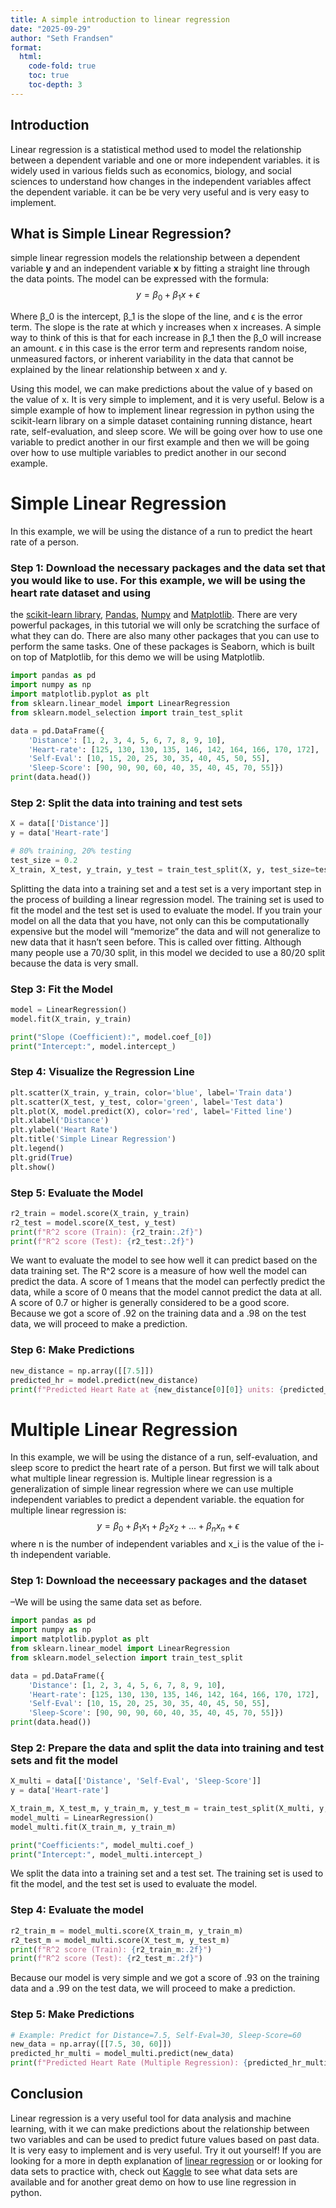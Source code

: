 ```yaml
---
title: A simple introduction to linear regression
date: "2025-09-29"
author: "Seth Frandsen"
format:
  html:
    code-fold: true
    toc: true
    toc-depth: 3
---
```


## Introduction

Linear regression is a statistical method used to model the relationship between a dependent variable and one or more independent variables.
it is widely used in various fields such as economics, biology, and social sciences to understand how changes in the independent variables affect the dependent variable.
it can be be very very useful and is very easy to implement.

## What is Simple Linear Regression?
simple linear regression models the relationship between a dependent variable **y**
and an independent variable **x**
by fitting a straight line through the data points. The model can be expressed with the formula:
$$y=β_0
 +β_1x+ϵ $$

Where β_0 is the intercept, β_1 is the slope of the line, and ϵ is the error term.
The slope is the rate at which y increases when x increases. A simple way to think of this is that for each increase in β_1 then the β_0 will increase an amount.
 ϵ in this case is the error term and represents random noise, unmeasured factors, or inherent variability in the data that cannot be explained by the linear relationship between x and y.

Using this model, we can make predictions about the value of y based on the value of x. It is very simple to implement,
and it is very useful. Below is a simple example of how to implement linear regression in python using the scikit-learn library on
a simple dataset containing running distance, heart rate, self-evaluation, and sleep score. We will be going over how to use one variable to
predict another in our first example and then we will be going over how to use multiple variables to predict another in our second example.

# Simple Linear Regression
In this example, we will be using the distance of a run to predict the heart rate of a person.

### Step 1: Download the necessary packages and the data set that you would like to use. For this example, we will be using the heart rate dataset and using
the [scikit-learn library](https://scikit-learn.org/stable/modules/generated/sklearn.linear_model.LinearRegression.html), [Pandas](https://pandas.pydata.org/docs/), [Numpy](https://numpy.org/doc/) and [Matplotlib](https://matplotlib.org/stable/index.html). There are very powerful packages, in this tutorial we will only be
scratching the surface of what they can do. There are also many other packages that you can use to perform the same tasks. One of these packages is Seaborn, which is built on top of Matplotlib, for this demo we will be using Matplotlib.

```python
import pandas as pd
import numpy as np
import matplotlib.pyplot as plt
from sklearn.linear_model import LinearRegression
from sklearn.model_selection import train_test_split

data = pd.DataFrame({
    'Distance': [1, 2, 3, 4, 5, 6, 7, 8, 9, 10],
    'Heart-rate': [125, 130, 130, 135, 146, 142, 164, 166, 170, 172],
    'Self-Eval': [10, 15, 20, 25, 30, 35, 40, 45, 50, 55],
    'Sleep-Score': [90, 90, 90, 60, 40, 35, 40, 45, 70, 55]})
print(data.head())

```
### Step 2: Split the data into training and test sets
```python
X = data[['Distance']]
y = data['Heart-rate']

# 80% training, 20% testing
test_size = 0.2
X_train, X_test, y_train, y_test = train_test_split(X, y, test_size=test_size, random_state=42)
```

Splitting the data into a training set and a test set is a very important step in the process of building a linear regression model.
The training set is used to fit the model and the test set is used to evaluate the model. If you train your model on all the data that you have,
not only can this be computationally expensive but the model will "memorize" the data and will not generalize to new data that it hasn't seen before. This is called over fitting.
Although many people use a 70/30 split, in this model we decided to use a 80/20 split because the data is very small.

### Step 3: Fit the Model
```python
model = LinearRegression()
model.fit(X_train, y_train)

print("Slope (Coefficient):", model.coef_[0])
print("Intercept:", model.intercept_)
```


### Step 4: Visualize the Regression Line
```python
plt.scatter(X_train, y_train, color='blue', label='Train data')
plt.scatter(X_test, y_test, color='green', label='Test data')
plt.plot(X, model.predict(X), color='red', label='Fitted line')
plt.xlabel('Distance')
plt.ylabel('Heart Rate')
plt.title('Simple Linear Regression')
plt.legend()
plt.grid(True)
plt.show()
```

### Step 5: Evaluate the Model
```python
r2_train = model.score(X_train, y_train)
r2_test = model.score(X_test, y_test)
print(f"R^2 score (Train): {r2_train:.2f}")
print(f"R^2 score (Test): {r2_test:.2f}")
```

We want to evaluate the model to see how well it can predict based on the data training set.
The R^2 score is a measure of how well the model can predict the data. A score of 1 means that the model can perfectly predict the data,
while a score of 0 means that the model cannot predict the data at all. A score of 0.7 or higher is generally considered to be a good score.
Because we got a score of .92 on the training data and a .98 on the test data, we will proceed to make a prediction.

### Step 6: Make Predictions
```python
new_distance = np.array([[7.5]])
predicted_hr = model.predict(new_distance)
print(f"Predicted Heart Rate at {new_distance[0][0]} units: {predicted_hr[0]:.2f} bpm")
```


# Multiple Linear Regression
In this example, we will be using the distance of a run, self-evaluation, and sleep score to predict the heart rate of a person. But first
we will talk about what multiple linear regression is. Multiple linear regression is a generalization of simple linear regression
where we can use multiple independent variables to predict a dependent variable.
the equation for multiple linear regression is:
$$y=β_0 +β_1x_1 +β_2x_2 +...+β_nx_n +ϵ $$
where n is the number of independent variables and x_i is the value of the i-th independent variable.

### Step 1: Download the neceessary packages and the dataset
--We will be using the same data set as before.

```python
import pandas as pd
import numpy as np
import matplotlib.pyplot as plt
from sklearn.linear_model import LinearRegression
from sklearn.model_selection import train_test_split

data = pd.DataFrame({
    'Distance': [1, 2, 3, 4, 5, 6, 7, 8, 9, 10],
    'Heart-rate': [125, 130, 130, 135, 146, 142, 164, 166, 170, 172],
    'Self-Eval': [10, 15, 20, 25, 30, 35, 40, 45, 50, 55],
    'Sleep-Score': [90, 90, 90, 60, 40, 35, 40, 45, 70, 55]})
print(data.head())
```

### Step 2: Prepare the data and split the data into training and test sets and fit the model
```python
X_multi = data[['Distance', 'Self-Eval', 'Sleep-Score']]
y = data['Heart-rate']

X_train_m, X_test_m, y_train_m, y_test_m = train_test_split(X_multi, y, test_size=test_size, random_state=42)
model_multi = LinearRegression()
model_multi.fit(X_train_m, y_train_m)

print("Coefficients:", model_multi.coef_)
print("Intercept:", model_multi.intercept_)
```
We split the data into a training set and a test set. The training set is used to fit the model, and the test set is used to evaluate the model.

### Step 4: Evaluate the model
```python
r2_train_m = model_multi.score(X_train_m, y_train_m)
r2_test_m = model_multi.score(X_test_m, y_test_m)
print(f"R^2 score (Train): {r2_train_m:.2f}")
print(f"R^2 score (Test): {r2_test_m:.2f}")

```
Because our model is very simple and we got a score of .93 on the training data and a .99 on the test data, we will proceed to make a prediction.

### Step 5: Make Predictions
```python
# Example: Predict for Distance=7.5, Self-Eval=30, Sleep-Score=60
new_data = np.array([[7.5, 30, 60]])
predicted_hr_multi = model_multi.predict(new_data)
print(f"Predicted Heart Rate (Multiple Regression): {predicted_hr_multi[0]:.2f} bpm")
```


## Conclusion
Linear regression is a very useful tool for data analysis and machine learning, with it we can make predictions
about the relationship between two variables and can be used to predict future values based on past data.
It is very easy to implement and is very useful. Try it out yourself! If you are looking for a more in depth explanation of
[linear regression](https://www.kaggle.com/code/sudhirnl7/linear-regression-tutorial) or or looking for data sets to practice with,
check out [Kaggle](https://www.kaggle.com/datasets) to see what data sets are available and for another great demo on how to
use line regression in python.
